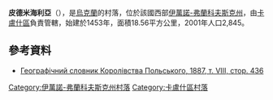{{coord|48|59|49|N|24|24|19|E|scale:30000|display=title}}

'''皮德米海利亞'''（{{lang-uk|Підмихайля}}），是[[烏克蘭|烏克蘭]]的村落，位於該國西部[[伊萬諾-弗蘭科夫斯克州|伊萬諾-弗蘭科夫斯克州]]，由[[卡盧什區|卡盧什區]]負責管轄，始建於1453年，面積18.56平方公里，2001年人口2,845。

==參考資料==
* [http://dir.icm.edu.pl/pl/Slownik_geograficzny/Tom_VIII/436 Географічний словник Королівства Польського, 1887, т. VІІI, стор. 436] {{Wayback|url=http://dir.icm.edu.pl/pl/Slownik_geograficzny/Tom_VIII/436 |date=20131031020523 }}

{{DEFAULTSORT:Підмихайля}}
[[Category:伊萬諾-弗蘭科夫斯克州村落|Category:伊萬諾-弗蘭科夫斯克州村落]]
[[Category:卡盧什區村落|Category:卡盧什區村落]]


{{IvanoFrankivsk-geo-stub}}